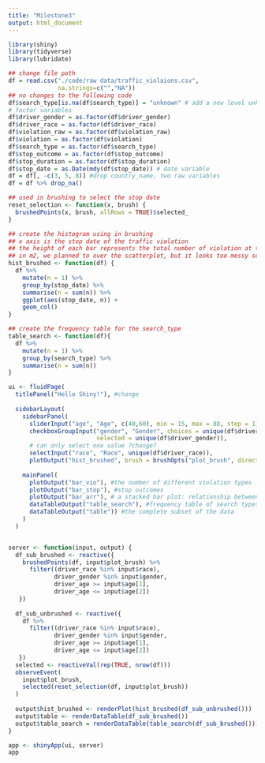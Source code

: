 ```yaml
---
title: "Milestone3"
output: html_document
---
```

```r
library(shiny)
library(tidyverse)
library(lubridate)
```

```r
## change file path
df = read.csv("./code/raw data/traffic_violaions.csv",
              na.strings=c("","NA"))
## no changes to the following code
df$search_type[is.na(df$search_type)] = "unknown" # add a new level unknown
# factor variables
df$driver_gender = as.factor(df$driver_gender)
df$driver_race = as.factor(df$driver_race)
df$violation_raw = as.factor(df$violation_raw)
df$violation = as.factor(df$violation)
df$search_type = as.factor(df$search_type)
df$stop_outcome = as.factor(df$stop_outcome)
df$stop_duration = as.factor(df$stop_duration)
df$stop_date = as.Date(mdy(df$stop_date)) # date variable
df = df[, -c(3, 5, 8)] #drop country_name, two raw variables
df = df %>% drop_na()
```

```r
## used in brushing to select the stop date
reset_selection <- function(x, brush) {
  brushedPoints(x, brush, allRows = TRUE)$selected_
}

## create the histogram using in brushing
## x axis is the stop date of the traffic violation
## the height of each bar represents the total number of violation at the stop date
## in m2, we planned to over the scatterplot, but it looks too messy so I changed to hist
hist_brushed <- function(df) {
  df %>%
    mutate(n = 1) %>%
    group_by(stop_date) %>%
    summarise(n = sum(n)) %>%
    ggplot(aes(stop_date, n)) +
    geom_col()
}

## create the frequency table for the search_type
table_search <- function(df){
  df %>%
    mutate(n = 1) %>%
    group_by(search_type) %>%
    summarise(n = sum(n))
}

```

```r
ui <- fluidPage(
  titlePanel("Hello Shiny!"), #change
  
  sidebarLayout(
    sidebarPanel(
      sliderInput("age", "Age", c(40,60), min = 15, max = 88, step = 1),
      checkboxGroupInput("gender", "Gender", choices = unique(df$driver_gender), 
                         selected = unique(df$driver_gender)), 
      # can only select one value ?change?
      selectInput("race", "Race", unique(df$driver_race)), 
      plotOutput("hist_brushed", brush = brushOpts("plot_brush", direction = "x"))),
    
    mainPanel(
      plotOutput("bar_vio"), #the number of different violation types
      plotOutput("bar_stop"), #stop outcomes
      plotOutput("bar_arr"), # a stacked bar plot: relationship between whether arrested and drug-related stops
      dataTableOutput("table_search"), #frequency table of search types
      dataTableOutput("table")) #the complete subset of the data
    )
  )


server <- function(input, output) {
  df_sub_brushed <- reactive({
    brushedPoints(df, input$plot_brush) %>%
      filter((driver_race %in% input$race),
             driver_gender %in% input$gender,
             driver_age >= input$age[1],
             driver_age <= input$age[2])
   })
  
  df_sub_unbrushed <- reactive({
    df %>%
      filter((driver_race %in% input$race),
             driver_gender %in% input$gender,
             driver_age >= input$age[1],
             driver_age <= input$age[2])
   })
  selected <- reactiveVal(rep(TRUE, nrow(df)))
  observeEvent(
    input$plot_brush,
    selected(reset_selection(df, input$plot_brush))
  )
  
  output$hist_brushed <- renderPlot(hist_brushed(df_sub_unbrushed()))
  output$table <- renderDataTable(df_sub_brushed())
  output$table_search = renderDataTable(table_search(df_sub_brushed()))
}

app <- shinyApp(ui, server)
app
```

